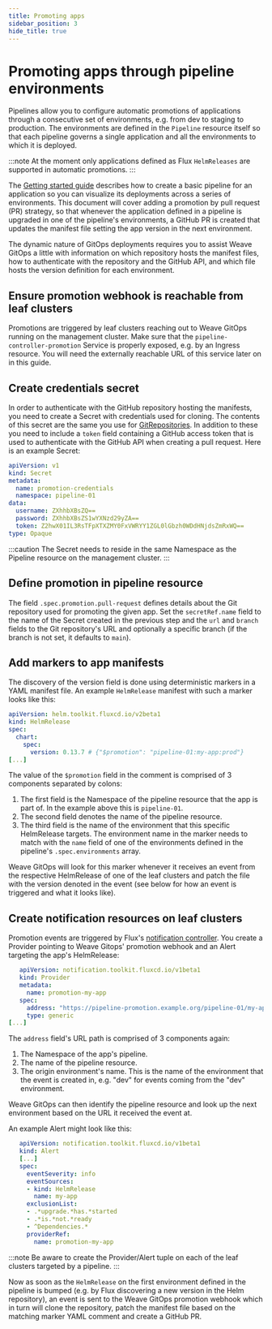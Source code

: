 ```yaml
---
title: Promoting apps
sidebar_position: 3
hide_title: true
---
```




# Promoting apps through pipeline environments <TierLabel tiers="enterprise" />

Pipelines allow you to configure automatic promotions of applications through a consecutive set of environments, e.g. from dev to staging to production. The environments are defined in the `Pipeline` resource itself so that each pipeline governs a single application and all the environments to which it is deployed.

:::note
At the moment only applications defined as Flux `HelmReleases` are supported in automatic promotions.
:::

The [Getting started guide](../getting-started) describes how to create a basic pipeline for an application so you can visualize its deployments across a series of environments. 
This document will cover adding a promotion by pull request (PR) strategy, so that whenever the application defined in a pipeline is upgraded in one of the pipeline's environments, a GitHub PR is created that updates the manifest file setting the app version in the next environment.

The dynamic nature of GitOps deployments requires you to assist Weave GitOps a little with information on which repository hosts the manifest files, how to authenticate with the repository and the GitHub API, and which file hosts the version definition for each environment.

## Ensure promotion webhook is reachable from leaf clusters

Promotions are triggered by leaf clusters reaching out to Weave GitOps running on the management cluster. Make sure that the `pipeline-controller-promotion` Service is properly exposed, e.g. by an Ingress resource. You will need the externally reachable URL of this service later on in this guide.

## Create credentials secret

In order to authenticate with the GitHub repository hosting the manifests, you need to create a Secret with credentials used for cloning. The contents of this secret are the same you use for [GitRepositories](https://fluxcd.io/flux/components/source/gitrepositories/#secret-reference). In addition to these you need to include a `token` field containing a GitHub access token that is used to authenticate with the GitHub API when creating a pull request. Here is an example Secret:

```yaml
apiVersion: v1
kind: Secret
metadata:
  name: promotion-credentials
  namespace: pipeline-01
data:
  username: ZXhhbXBsZQ==
  password: ZXhhbXBsZS1wYXNzd29yZA==
  token: Z2hwX01IL3RsTFpXTXZMY0FxVWRYY1ZGL0lGbzh0WDdHNjdsZmRxWQ==
type: Opaque
```

:::caution
The Secret needs to reside in the same Namespace as the Pipeline resource on the management cluster.
:::

## Define promotion in pipeline resource

The field `.spec.promotion.pull-request` defines details about the Git repository used for promoting the given app. Set the `secretRef.name` field to the name of the Secret created in the previous step and the `url` and `branch` fields to the Git repository's URL and optionally a specific branch (if the branch is not set, it defaults to `main`).

## Add markers to app manifests

The discovery of the version field is done using deterministic markers in a YAML manifest file. An example `HelmRelease` manifest with such a marker looks like this:

```yaml
apiVersion: helm.toolkit.fluxcd.io/v2beta1
kind: HelmRelease
spec:
  chart:
    spec:
      version: 0.13.7 # {"$promotion": "pipeline-01:my-app:prod"}
[...]
```

The value of the `$promotion` field in the comment is comprised of 3 components separated by colons:

1. The first field is the Namespace of the pipeline resource that the app is part of. In the example above this is `pipeline-01`.
1. The second field denotes the name of the pipeline resource.
1. The third field is the name of the environment that this specific HelmRelease targets. The environment name in the marker needs to match with the `name` field of one of the environments defined in the pipeline's `.spec.environments` array.

Weave GitOps will look for this marker whenever it receives an event from the respective HelmRelease of one of the leaf clusters and patch the file with the version denoted in the event (see below for how an event is triggered and what it looks like).

## Create notification resources on leaf clusters

Promotion events are triggered by Flux's [notification controller](https://fluxcd.io/flux/components/notification/). You create a Provider pointing to Weave Gitops' promotion webhook and an Alert targeting the app's HelmRelease:

```yaml
   apiVersion: notification.toolkit.fluxcd.io/v1beta1
   kind: Provider
   metadata:
     name: promotion-my-app
   spec:
     address: "https://pipeline-promotion.example.org/pipeline-01/my-app/dev"
     type: generic
[...]
```

The `address` field's URL path is comprised of 3 components again:

1. The Namespace of the app's pipeline.
1. The name of the pipeline resource.
1. The origin environment's name. This is the name of the environment that the event is created in, e.g. "dev" for events coming from the "dev" environment.

Weave GitOps can then identify the pipeline resource and look up the next environment based on the URL it received the event at.

An example Alert might look like this:

```yaml
   apiVersion: notification.toolkit.fluxcd.io/v1beta1
   kind: Alert
   [...]
   spec:
     eventSeverity: info
     eventSources:
     - kind: HelmRelease
       name: my-app
     exclusionList:
     - .*upgrade.*has.*started
     - .*is.*not.*ready
     - ^Dependencies.*
     providerRef:
       name: promotion-my-app
```

:::note
Be aware to create the Provider/Alert tuple on each of the leaf clusters targeted by a pipeline.
:::

Now as soon as the `HelmRelease` on the first environment defined in the pipeline is bumped (e.g. by Flux discovering a new version in the Helm repository), an event is sent to the Weave GitOps promotion webhook which in turn will clone the repository, patch the manifest file based on the matching marker YAML comment and create a GitHub PR.